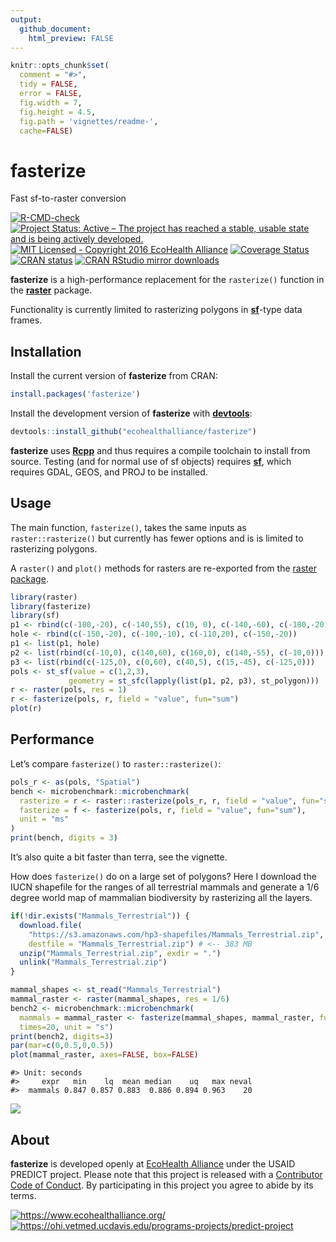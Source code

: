 ```yaml
---
output: 
  github_document:
    html_preview: FALSE
---
```


```r
knitr::opts_chunk$set(
  comment = "#>",
  tidy = FALSE,
  error = FALSE,
  fig.width = 7,
  fig.height = 4.5,
  fig.path = 'vignettes/readme-',
  cache=FALSE)
```



# fasterize

Fast sf-to-raster conversion



<!-- badges: start -->
  [![R-CMD-check](https://github.com/ecohealthalliance/fasterize/actions/workflows/R-CMD-check.yaml/badge.svg)](https://github.com/ecohealthalliance/fasterize/actions/workflows/R-CMD-check.yaml)
  [![Project Status: Active – The project has reached a stable, usable state and is being actively developed.](http://www.repostatus.org/badges/latest/active.svg)](http://www.repostatus.org/#active)
[![MIT Licensed - Copyright 2016 EcoHealth Alliance](https://img.shields.io/badge/license-MIT-blue.svg)](https://badges.mit-license.org/)
[![Coverage Status](https://codecov.io/gh/ecohealthalliance/fasterize/branch/master/graph/badge.svg)](https://codecov.io/gh/ecohealthalliance/fasterize)
[![CRAN status](https://www.r-pkg.org/badges/version/fasterize)](https://CRAN.R-project.org/package=fasterize)
[![CRAN RStudio mirror downloads](http://cranlogs.r-pkg.org/badges/fasterize)](http://www.r-pkg.org/pkg/fasterize)
<!-- badges: end -->
  

**fasterize** is a high-performance replacement for the `rasterize()` function
in the [**raster**](https://cran.r-project.org/package=raster) package.

Functionality is currently limited to rasterizing polygons in [**sf**](https://cran.r-project.org/package=sf)-type
data frames.

## Installation

Install the current version of **fasterize** from CRAN:

```r
install.packages('fasterize')
```

Install the development version of **fasterize** with [**devtools**](https://cran.r-project.org/package=devtools):

```r
devtools::install_github("ecohealthalliance/fasterize")
```

**fasterize** uses [**Rcpp**](https://cran.r-project.org/package=Rcpp) and thus requires a compile toolchain to install from source.
Testing (and for normal use of sf objects) requires [**sf**](https://cran.r-project.org/package=sf), which requires GDAL, GEOS, and PROJ to be installed.

## Usage

The main function, `fasterize()`, takes the same inputs as `raster::rasterize()` but currently has fewer options and is 
is limited to rasterizing polygons.

A `raster()` and `plot()` methods for rasters are re-exported from the [raster package](https://cran.r-project.org/package=raster).


```r
library(raster)
library(fasterize)
library(sf)
p1 <- rbind(c(-180,-20), c(-140,55), c(10, 0), c(-140,-60), c(-180,-20))
hole <- rbind(c(-150,-20), c(-100,-10), c(-110,20), c(-150,-20))
p1 <- list(p1, hole)
p2 <- list(rbind(c(-10,0), c(140,60), c(160,0), c(140,-55), c(-10,0)))
p3 <- list(rbind(c(-125,0), c(0,60), c(40,5), c(15,-45), c(-125,0)))
pols <- st_sf(value = c(1,2,3),
             geometry = st_sfc(lapply(list(p1, p2, p3), st_polygon)))
r <- raster(pols, res = 1)
r <- fasterize(pols, r, field = "value", fun="sum")
plot(r)
```

## Performance

Let's compare `fasterize()` to `raster::rasterize()`:

```r
pols_r <- as(pols, "Spatial")
bench <- microbenchmark::microbenchmark(
  rasterize = r <- raster::rasterize(pols_r, r, field = "value", fun="sum"),
  fasterize = f <- fasterize(pols, r, field = "value", fun="sum"),
  unit = "ms"
)
print(bench, digits = 3)
```

It's also quite a bit faster than terra, see the vignette. 


How does `fasterize()` do on a large set of polygons? Here I download the IUCN shapefile for the ranges of all terrestrial mammals and generate
a 1/6 degree world map of mammalian biodiversity by rasterizing all the layers.

```r
if(!dir.exists("Mammals_Terrestrial")) {
  download.file(
    "https://s3.amazonaws.com/hp3-shapefiles/Mammals_Terrestrial.zip",
    destfile = "Mammals_Terrestrial.zip") # <-- 383 MB
  unzip("Mammals_Terrestrial.zip", exdir = ".")
  unlink("Mammals_Terrestrial.zip")
}

```

```r
mammal_shapes <- st_read("Mammals_Terrestrial")
mammal_raster <- raster(mammal_shapes, res = 1/6)
bench2 <- microbenchmark::microbenchmark(
  mammals = mammal_raster <- fasterize(mammal_shapes, mammal_raster, fun="sum"),
  times=20, unit = "s")
print(bench2, digits=3)
par(mar=c(0,0.5,0,0.5))
plot(mammal_raster, axes=FALSE, box=FALSE)
```


    #> Unit: seconds
    #>     expr   min    lq  mean median    uq   max neval
    #>  mammals 0.847 0.857 0.883  0.886 0.894 0.963    20



![](vignettes/readme-so-damn-fast-1.png)


## About

**fasterize** is developed openly at [EcoHealth Alliance](https://github.com/ecohealthalliance) under the USAID PREDICT project.
Please note that this project is released with a [Contributor Code of Conduct](CODE_OF_CONDUCT.md). By participating in this project you agree to abide by its terms.

[![https://www.ecohealthalliance.org/](vignettes/eha-footer.png)](https://www.ecohealthalliance.org/)
[![https://ohi.vetmed.ucdavis.edu/programs-projects/predict-project](vignettes/predictfooter.png)](https://ohi.vetmed.ucdavis.edu/programs-projects/predict-project)
